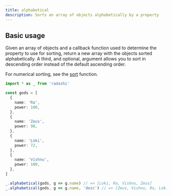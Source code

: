 ```yaml
---
title: alphabetical
description: Sorts an array of objects alphabetically by a property
---
```


## Basic usage

Given an array of objects and a callback function used to determine
the property to use for sorting, return a new array with the objects
sorted alphabetically. A third, and optional, argument allows you to
sort in descending order instead of the default ascending order.

For numerical sorting, see the [sort](./sort) function.

```ts
import * as _ from 'radashi'

const gods = [
  {
    name: 'Ra',
    power: 100,
  },
  {
    name: 'Zeus',
    power: 98,
  },
  {
    name: 'Loki',
    power: 72,
  },
  {
    name: 'Vishnu',
    power: 100,
  },
]

_.alphabetical(gods, g => g.name) // => [Loki, Ra, Vishnu, Zeus]
_.alphabetical(gods, g => g.name, 'desc') // => [Zeus, Vishnu, Ra, Loki]
```
